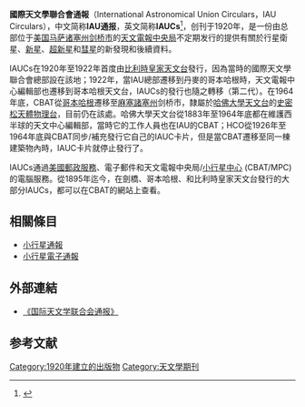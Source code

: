 {{Infobox Magazine
| 名称      = 国际天文学联合会通报
| 原名      = 
| 通称      = IAU Circulars
| 英文名    = 
| 标志    = 
| 标志大小  = 
| 图像      = 
| 图像大小  = 
| 图像说明  = 
| 发行期间  = 
| 主编      = 
| 编辑      = 
| 编辑者    = 
| 类别      = 
| 发行周期  = 
| 发行量    = 
| 创办人    = 
| 出版者    = [[天文电报中央局|天文电报中央局]]
| 实际发行量= 
| 滞销量    = 
| 总发行量  = 
| 创刊日期  = 1920年
| 首发日期  = 
| 最后发行日期  = 
| 公司      = 
| 创刊地区  = 
| 总部所在地= [[美国|美国]][[马萨诸塞州|马萨诸塞州]][[剑桥_(马萨诸塞州)|剑桥]]
| 语言      = 英语
| 网站      = [http://www.cbat.eps.harvard.edu/services/IAUCs.html IAUCs]
| issn      = 0736-6884
}}

'''國際天文學聯合會通報'''（International Astronomical Union Circulars，IAU Circulars），中文简称'''IAU通报'''，英文简称'''IAUCs'''<ref name="Good2003">{{cite book|author=Gerry A. Good|title=Observing Variable Stars|url=https://books.google.com/books?id=k9ViYKvKRz0C&pg=PP272|year=2003|publisher=Springer Science & Business Media|isbn=978-1-85233-498-7|pages=272–}}</ref>，创刊于1920年，是一份由总部位于[[美国|美国]][[马萨诸塞州|马萨诸塞州]][[剑桥_(马萨诸塞州)|剑桥市]]的[[天文電報中央局|天文電報中央局]]不定期发行的提供有關於行星衛星、[[新星|新星]]、[[超新星|超新星]]和[[彗星|彗星]]的新發現和後續資料。

IAUCs在1920年至1922年首度由[[比利時皇家天文台|比利時皇家天文台]]發行，因為當時的國際天文學聯合會總部設在該地；1922年，當IAU總部遷移到丹麥的哥本哈根時，天文電報中心編輯部也遷移到哥本哈根天文台，IAUCs的發行也隨之轉移（第二代）。在1964年底，CBAT從[[哥本哈根|哥本哈根]]遷移至[[麻塞諸塞州|麻塞諸塞州]]剑桥市，隸屬於[[哈佛大學天文台|哈佛大學天文台]]的[[史密松天體物理台|史密松天體物理台]]，目前仍在該處。哈佛大學天文台從1883年至1964年底都在維護西半球的天文中心編輯部，當時它的工作人員也在IAU的CBAT；HCO從1926年至1964年底與CBAT同步/補充發行它自己的IAUC卡片，但是當CBAT遷移至同一棟建築物內時，IAUC卡片就停止發行了。

IAUCs通過[[美國郵政服務|美國郵政服務]]、電子郵件和天文電報中央局/[[小行星中心|小行星中心]] (CBAT/MPC) 的電腦服務。從1895年迄今，在劍橋、哥本哈根、和比利時皇家天文台發行的大部分IAUCs，都可以在CBAT的網站上查看。

== 相關條目 ==
* [[小行星通報|小行星通報]]
* [[小行星電子通報|小行星電子通報]]

== 外部連結 ==
* [http://www.cbat.eps.harvard.edu/services/IAUC.html 《国际天文学联合会通报》]{{Wayback|url=http://www.cbat.eps.harvard.edu/services/IAUC.html |date=20170620030330 }}
{{DEFAULTSORT:Iau Circular}}
==参考文献==
[[Category:1920年建立的出版物|Category:1920年建立的出版物]]
[[Category:天文學期刊|Category:天文學期刊]]

{{Astronomy-stub}}